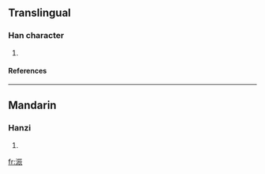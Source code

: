 ==Translingual==
===Han character===
{{Han char|rn=85|rad=水|as=07|sn=10|four=|canj=水一一女 (EMMV)}}
# {{defn|Han|sort=水07}}
====References====
{{Han ref|kx=0625.040|dkj=17491|hdz=31620.030|uh=6D71|ud=28017}}

----
==Mandarin==
===Hanzi===
{{cmn-hanzi|pin=[[chún]] (chun2), [[qīn]] (qin1)|wg=ch'un<sup>2</sup>, ch'in<sup>1</sup>}}
# {{defn|Mandarin}}

[[fr:浱]]